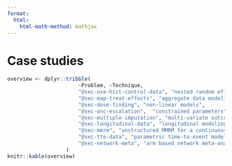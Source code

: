 ```yaml
---
format:
  html:
    html-math-method: mathjax
---
```


# Case studies {#sec-case-studies}



::: {.content-visible when-profile="public"}
```r
overview <- dplyr::tribble(
                       ~Problem, ~Technique,
                       "@sec-use-hist-control-data", "nested random effects",
                       "@sec-map-treat-effects", "aggregate data modeling & varying exposure times of count data",
                       "@sec-dose-finding", "non-linear models",
                       "@sec-onc-escalation",  "constrained parameters",
                       "@sec-multiple-imputation", "multi-variate outcome modeling",
                       "@sec-longitudinal-data", "longitudinal modeling with different covariance structures (MMRM)",
                       "@sec-mmrm", "unstructured MMRM for a continuous endpoint",
                       "@sec-tte-data", "parametric time-to-event modeling with customized parametrization by using user-defined contrasts",
                       "@sec-network-meta", "arm based network meta-analysis"
                   )
knitr::kable(overview)
```
:::

